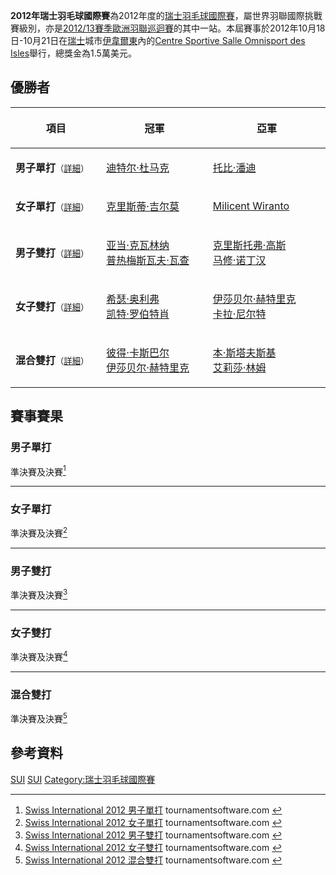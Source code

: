 {{noteTA|G1=Badminton}}
{{infobox badminton event
|name           = 2012年瑞士羽毛球國際賽
|image          = 
|size           = 
|caption        =
|dates          = 2012年10月18日－10月21日
|number_edition = 
|level          = 4A
|prize_money    = 1.5萬美元
|location       = {{SUI}}[[伊韋爾東|伊韋爾東]]
|venue          = Centre Sportive Salle Omnisport des Isles
|previous       = 2011年瑞士羽毛球國際賽 
|next           = 2013年瑞士羽毛球國際賽
}}
'''2012年瑞士羽毛球國際賽'''為2012年度的[[瑞士羽毛球國際賽|瑞士羽毛球國際賽]]，屬世界羽聯國際挑戰賽級別，亦是[[2012/13賽季歐洲羽聯巡迴賽|2012/13賽季歐洲羽聯巡迴賽]]的其中一站。本屆賽事於2012年10月18日-10月21日在[[瑞士|瑞士]]城市[[伊韋爾東|伊韋爾東]]內的[[Centre_Sportive_Salle_Omnisport_des_Isles|Centre Sportive Salle Omnisport des Isles]]舉行，總獎金為1.5萬美元。

== 優勝者 ==
{| class=wikitable style="font-size:small"
!width="200"|項目
!width="250"|冠軍
!width="250"|亞軍
|-
|'''男子單打'''<small>（[[#男子單打|詳細]]）</small>
|{{flagicon|GER}} [[迪特尔·杜马克|迪特尔·杜马克]]
|{{flagicon|ENG}} [[托比·潘迪|托比·潘迪]]
|-
|'''女子單打'''<small>（[[#女子單打|詳細]]）</small>
|{{flagicon|SCO}} [[克里斯蒂·吉尔莫|克里斯蒂·吉尔莫]]
|{{flagicon|INA}} [[Milicent_Wiranto|Milicent Wiranto]]
|-
|'''男子雙打'''<small>（[[#男子雙打|詳細]]）</small>
|{{flagicon|POL}} [[亚当·克瓦林纳|亚当·克瓦林纳]]<br/>{{flagicon|POL}} [[普热梅斯瓦夫·瓦查|普热梅斯瓦夫·瓦查]]
|{{flagicon|ENG}} [[克里斯托弗·高斯|克里斯托弗·高斯]]<br/>{{flagicon|ENG}} [[马修·诺丁汉|马修·诺丁汉]]
|-
|'''女子雙打'''<small>（[[#女子雙打|詳細]]）</small>
|{{flagicon|ENG}} [[希瑟·奥利弗|希瑟·奥利弗]]<br/>{{flagicon|ENG}} [[凯特·罗伯特肖|凯特·罗伯特肖]]
|{{flagicon|GER}} [[伊莎贝尔·赫特里克|伊莎贝尔·赫特里克]]<br/>{{flagicon|GER}} [[卡拉·尼尔特|卡拉·尼尔特]]
|-
|'''混合雙打'''<small>（[[#混合雙打|詳細]]）</small>
|{{flagicon|GER}} [[彼得·卡斯巴尔|彼得·卡斯巴尔]]<br/>{{flagicon|GER}} [[伊莎贝尔·赫特里克|伊莎贝尔·赫特里克]]
|{{flagicon|ENG}} [[本·斯塔夫斯基|本·斯塔夫斯基]]<br/>{{flagicon|ENG}} [[艾莉莎·林姆|艾莉莎·林姆]]
|}

== 賽事賽果 ==
=== 男子單打 ===
;準決賽及決賽<ref name="MS">[http://tournamentsoftware.com/sport/draw.aspx?id=36BED3E8-A264-4A67-970F-BBF50EFF9B94&draw=2 Swiss International 2012 男子單打] tournamentsoftware.com {{en}}</ref>
{{4TeamBracket-Tennis3-v2
| team-width=200
| RD1-seed1=6
| RD1-team1={{flagicon|ENG}} [[安德鲁·史密斯_(羽毛球运动员)|安德鲁·史密斯]]
| RD1-score1-1=15
| RD1-score1-2=10
| RD1-score1-3=
| RD1-seed2=3
| RD1-team2='''{{flagicon|GER}} [[迪特尔·杜马克|迪特尔·杜马克]]
| RD1-score2-1='''21
| RD1-score2-2='''21
| RD1-score2-3=

| RD1-seed3=
| RD1-team3='''{{flagicon|ENG}} [[托比·潘迪|托比·潘迪]]
| RD1-score3-1='''21
| RD1-score3-2='''21
| RD1-score3-3=
| RD1-seed4=Q
| RD1-team4={{flagicon|SUI}} [[Yohannes_Hogianto|Yohannes Hogianto]]
| RD1-score4-1=11
| RD1-score4-2=8
| RD1-score4-3=

| RD2-seed1=3
| RD2-team1='''{{flagicon|GER}} [[迪特尔·杜马克|迪特尔·杜马克]]
| RD2-score1-1='''21
| RD2-score1-2=20
| RD2-score1-3='''21
| RD2-seed2=
| RD2-team2={{flagicon|ENG}} [[托比·潘迪|托比·潘迪]]
| RD2-score2-1=14
| RD2-score2-2='''22
| RD2-score2-3=18
}}
----

=== 女子單打 ===
;準決賽及決賽<ref name="WS">[http://tournamentsoftware.com/sport/draw.aspx?id=36BED3E8-A264-4A67-970F-BBF50EFF9B94&draw=4 Swiss International 2012 女子單打] tournamentsoftware.com {{en}}</ref>
{{4TeamBracket-Tennis3-v2
| team-width=200
| RD1-seed1=5
| RD1-team1='''{{flagicon|SCO}} [[克里斯蒂·吉尔莫|克里斯蒂·吉尔莫]]
| RD1-score1-1=
| RD1-score1-2=
| RD1-score1-3=
| RD1-seed2=
| RD1-team2={{nowrap|{{flagicon|FRA}} [[戴尔芬·兰萨克|戴尔芬·兰萨克]] (棄權)}}
| RD1-score2-1=
| RD1-score2-2=
| RD1-score2-3=

| RD1-seed3=
| RD1-team3='''{{flagicon|INA}} [[Milicent_Wiranto|Milicent Wiranto]]
| RD1-score3-1='''22
| RD1-score3-2=4
| RD1-score3-3='''21
| RD1-seed4=2
| RD1-team4={{flagicon|GER}} [[卡琳·施纳泽|卡琳·施纳泽]]
| RD1-score4-1=20
| RD1-score4-2='''21
| RD1-score4-3=18

| RD2-seed1=5
| RD2-team1='''{{flagicon|SCO}} [[克里斯蒂·吉尔莫|克里斯蒂·吉尔莫]]
| RD2-score1-1='''24
| RD2-score1-2='''21
| RD2-score1-3=
| RD2-seed2=
| RD2-team2={{flagicon|INA}} [[Milicent_Wiranto|Milicent Wiranto]]
| RD2-score2-1=22
| RD2-score2-2=17
| RD2-score2-3=
}}
----

=== 男子雙打 ===
;準決賽及決賽<ref name="MD">[http://tournamentsoftware.com/sport/draw.aspx?id=36BED3E8-A264-4A67-970F-BBF50EFF9B94&draw=5 Swiss International 2012 男子雙打] tournamentsoftware.com {{en}}</ref>
{{4TeamBracket-Tennis3-v2
| team-width=200
| RD1-seed1=
| RD1-team1={{flagicon|SUI}} [[Christian_Bösiger|Christian Bösiger]]<br/> {{flagicon|BUL}} [[斯蒂利安·马卡尔斯基|斯蒂利安·马卡尔斯基]]
| RD1-score1-1='''21
| RD1-score1-2=12
| RD1-score1-3=13
| RD1-seed2=3
| RD1-team2='''{{flagicon|ENG}} [[克里斯托弗·高斯|克里斯托弗·高斯]]<br/> {{flagicon|ENG}} [[马修·诺丁汉|马修·诺丁汉]]
| RD1-score2-1=19
| RD1-score2-2='''21
| RD1-score2-3='''21

| RD1-seed3=
| RD1-team3={{flagicon|MAS}} [[Vountus_Indra_Mawan|Vountus Indra Mawan]]<br/> {{flagicon|MAS}} [[陳斌生|陳斌生]]
| RD1-score3-1=12
| RD1-score3-2='''21
| RD1-score3-3=16
| RD1-seed4=
| RD1-team4='''{{flagicon|POL}} [[亚当·克瓦林纳|亚当·克瓦林纳]]<br/> {{flagicon|POL}} [[普热梅斯瓦夫·瓦查|普热梅斯瓦夫·瓦查]]
| RD1-score4-1='''21
| RD1-score4-2=17
| RD1-score4-3='''21

| RD2-seed1=3
| RD2-team1={{flagicon|ENG}} [[克里斯托弗·高斯|克里斯托弗·高斯]]<br/> {{flagicon|ENG}} [[马修·诺丁汉|马修·诺丁汉]]
| RD2-score1-1=21
| RD2-score1-2=14
| RD2-score1-3=
| RD2-seed2=
| RD2-team2='''{{flagicon|POL}} [[亚当·克瓦林纳|亚当·克瓦林纳]]<br/> {{flagicon|POL}} [[普热梅斯瓦夫·瓦查|普热梅斯瓦夫·瓦查]]
| RD2-score2-1='''23
| RD2-score2-2='''21
| RD2-score2-3=
}}
----

=== 女子雙打 ===
;準決賽及決賽<ref name="WD">[http://tournamentsoftware.com/sport/draw.aspx?id=36BED3E8-A264-4A67-970F-BBF50EFF9B94&draw=6 Swiss International 2012 女子雙打] tournamentsoftware.com {{en}}</ref>
{{4TeamBracket-Tennis3-v2
| team-width=200
| RD1-seed1=1
| RD1-team1={{flagicon|BEL}} [[施特菲·安妮斯|施特菲·安妮斯]]<br/> {{flagicon|BEL}} [[塞维琳·科尔维兰|塞维琳·科尔维兰]]
| RD1-score1-1=12
| RD1-score1-2=15
| RD1-score1-3=
| RD1-seed2=
| RD1-team2='''{{flagicon|GER}} [[伊莎贝尔·赫特里克|伊莎贝尔·赫特里克]]<br/> {{flagicon|GER}} [[卡拉·尼尔特|卡拉·尼尔特]]
| RD1-score2-1='''21
| RD1-score2-2='''21
| RD1-score2-3=

| RD1-seed3=
| RD1-team3='''{{flagicon|ENG}} [[希瑟·奥利弗|希瑟·奥利弗]]<br/> {{flagicon|ENG}} [[凯特·罗伯特肖|凯特·罗伯特肖]]| RD1-score3-1='''21
| RD1-score3-2='''21
| RD1-score3-3=
| RD1-seed4=2
| RD1-team4={{flagicon|WAL}} [[莎拉·托马斯|莎拉·托马斯]]<br/> {{flagicon|WAL}} [[卡丽莎·特纳|卡丽莎·特纳]]
| RD1-score4-1=16
| RD1-score4-2=15
| RD1-score4-3=

| RD2-seed1=
| RD2-team1={{flagicon|GER}} [[伊莎贝尔·赫特里克|伊莎贝尔·赫特里克]]<br/> {{flagicon|GER}} [[卡拉·尼尔特|卡拉·尼尔特]]
| RD2-score1-1=15
| RD2-score1-2='''21
| RD2-score1-3=21
| RD2-seed2=
| RD2-team2='''{{flagicon|ENG}} [[希瑟·奥利弗|希瑟·奥利弗]]<br/> {{flagicon|ENG}} [[凯特·罗伯特肖|凯特·罗伯特肖]]
| RD2-score2-1='''21
| RD2-score2-2=15
| RD2-score2-3='''23
}}
----

=== 混合雙打 ===
;準決賽及決賽<ref name="XD">[http://tournamentsoftware.com/sport/draw.aspx?id=36BED3E8-A264-4A67-970F-BBF50EFF9B94&draw=8 Swiss International 2012 混合雙打] tournamentsoftware.com {{en}}</ref>
{{4TeamBracket-Tennis3-v2
| team-width=200
| RD1-seed1=
| RD1-team1='''{{flagicon|GER}} [[彼得·卡斯巴尔|彼得·卡斯巴尔]]<br/> {{flagicon|GER}} [[伊莎贝尔·赫特里克|伊莎贝尔·赫特里克]]
| RD1-score1-1=16
| RD1-score1-2='''21
| RD1-score1-3='''21
| RD1-seed2=5
| RD1-team2={{flagicon|GER}} [[Hannes_Käsbauer|Hannes Käsbauer]]<br/> {{flagicon|GER}} [[基拉·卡滕贝克|基拉·卡滕贝克]]
| RD1-score2-1='''21
| RD1-score2-2=11
| RD1-score2-3=13

| RD1-seed3=8
| RD1-team3='''{{flagicon|ENG}} [[本·斯塔夫斯基|本·斯塔夫斯基]]<br/> {{flagicon|ENG}} [[艾莉莎·林姆|艾莉莎·林姆]]
| RD1-score3-1='''21
| RD1-score3-2=17
| RD1-score3-3='''22
| RD1-seed4=
| RD1-team4={{flagicon|GER}} [[麦克斯·施文格尔|麦克斯·施文格尔]]<br/> {{flagicon|GER}} [[卡拉·尼尔特|卡拉·尼尔特]]
| RD1-score4-1=19
| RD1-score4-2='''21
| RD1-score4-3=20

| RD2-seed1=
| RD2-team1='''{{flagicon|GER}} [[彼得·卡斯巴尔|彼得·卡斯巴尔]]<br/> {{flagicon|GER}} [[伊莎贝尔·赫特里克|伊莎贝尔·赫特里克]]
| RD2-score1-1='''21
| RD2-score1-2='''21
| RD2-score1-3=
| RD2-seed2=8
| RD2-team2={{flagicon|ENG}} [[本·斯塔夫斯基|本·斯塔夫斯基]]<br/> {{flagicon|ENG}} [[艾莉莎·林姆|艾莉莎·林姆]]
| RD2-score2-1=18
| RD2-score2-2=12
| RD2-score2-3=
}}

== 參考資料 ==
{{Reflist}}

[[Category:2012年世界羽聯國際挑戰賽|SUI]]
[[Category:2012/13賽季歐洲羽聯巡迴賽|SUI]]
[[Category:瑞士羽毛球國際賽|Category:瑞士羽毛球國際賽]]